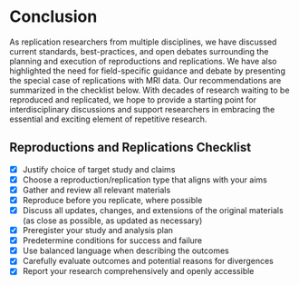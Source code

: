 # Conclusion {#conclusion}

As replication researchers from multiple disciplines, we have discussed current standards, best-practices, and open debates surrounding the planning and execution of reproductions and replications. We have also highlighted the need for field-specific guidance and debate by presenting the special case of replications with MRI data. Our recommendations are summarized in the checklist below. With decades of research waiting to be reproduced and replicated, we hope to provide a starting point for interdisciplinary discussions and support researchers in embracing the essential and exciting element of repetitive research.

## **Reproductions and Replications Checklist** {#reproductions-and-replications-checklist}

- [x] Justify choice of target study and claims  
- [x] Choose a reproduction/replication type that aligns with your aims  
- [x] Gather and review all relevant materials  
- [x] Reproduce before you replicate, where possible  
- [x] Discuss all updates, changes, and extensions of the original materials (as close as possible, as updated as necessary)  
- [x] Preregister your study and analysis plan  
- [x] Predetermine conditions for success and failure  
- [x] Use balanced language when describing the outcomes  
- [x] Carefully evaluate outcomes and potential reasons for divergences  
- [x] Report your research comprehensively and openly accessible
